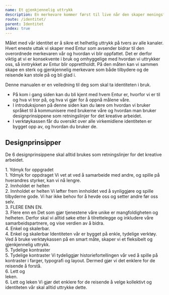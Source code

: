```yaml
---
name: Et gjenkjennelig uttrykk
description: En merkevare kommer først til live når den skaper meningsfulle og minneverdige opplevelser.
route: /identitet/
parent: Identitet
index: true
---
```



<PageHeader />

Målet med vår identitet er å sikre et helhetlig uttrykk på tvers av alle kanaler.
Hvert eneste uttak vi skaper med Entur som avsender bidrar til den overordnede merkevaren
vår og hvordan vi blir oppfattet. Det er derfor viktig at vi er konsekvente i bruk
og omhyggelige med hvordan vi uttrykker oss, så inntrykket av Entur blir opprettholdt.
På den måten kan vi sammen skape en sterk og gjenkjennelig merkevare som både tilbydere
og de reisende kan stole på og bli glad i.

Denne manualen er en veiledning til deg som skal ta identiteten i bruk.

- På kom i gang siden kan du bli kjent med hvem Entur er, hvorfor vi er til og hva vi tror på, og hva vi gjør for å oppnå målene våre.
- I introduksjonen på denne siden kan du lære om hvordan vi bruker språket til å kommunisere med brukerne våre og hvordan man bruker designprinsippene som retningslinjer for det kreative arbeidet.
- I verktøykassen får du oversikt over alle virkemidlene identiteten er bygget opp av, og hvordan du bruker de.

## Designprinsipper

De 6 designprinsippene skal alltid brukes som retningslinjer for det kreative arbeidet.

<div className="identitet-designprinsipper__wrapper">
  <div className="identitet-designprinsipper">
    <div
      className="identitet-designprinsipper__grey"
      style={{
        fontWeight: 300,
        fontStyle: 'italic',
        textTransform: 'uppercase',
      }}
    >
      1. Ydmyk for oppgradet
    </div>
    <Heading5>1. Ydmyk for oppdraget</Heading5>
    <Paragraph>
      Vi vet at ved å samarbeide med andre, og spille på hverandres styrker, kan
      vi nå lengre.
    </Paragraph>
  </div>
  <div className="identitet-designprinsipper">
    <div
      className="identitet-designprinsipper__grey"
      style={{ fontWeight: 600 }}
    >
      2. Innholdet er helten
    </div>
    <Heading5>2. Innholdet er helten</Heading5>
    <Paragraph>
      Vi løfter frem innholdet ved å synliggjøre og spille tilbyderne gode. Vi
      har ikke behov for å hevde oss og setter andre før oss selv.
    </Paragraph>
  </div>
  <div className="identitet-designprinsipper">
    <div className="identitet-designprinsipper__grey">3. FLERE ENN EN.</div>
    <Heading5>3. Flere enn en</Heading5>
    <Paragraph>
      Det som gjør tjenestene våre unike er mangfoldigheten og helheten. Derfor
      skal vi alltid søke etter å tilrettelegge og inkludere våre
      samarbeidspartnere, og vise verdien av å bidra.
    </Paragraph>
  </div>
  <div className="identitet-designprinsipper">
    <div
      className="identitet-designprinsipper__grey"
      style={{ fontSize: '2rem', fontWeight: 400, paddingRight: '7rem' }}
    >
      4. Enkel og skalerbar.
    </div>
    <Heading5>4. Enkel og skalerbar</Heading5>
    <Paragraph>
      Identiteten vår er bygget på enkle, tydelige verktøy. Ved å bruke
      verktøykassen på en smart måte, skaper vi et fleksibelt og gjenkjennelig
      uttrykk.
    </Paragraph>
  </div>
  <div className="identitet-designprinsipper">
    <div className="identitet-designprinsipper__grey">
      5. Tydelige kontraster
    </div>
    <Heading5>5. Tydelige kontraster</Heading5>
    <Paragraph>
      Vi tydeliggjør historiefortellingen vår ved å spille på kontraster i
      farger, typografi og layout. Dermed gjør vi det enklere for de reisende å
      forstå.
    </Paragraph>
  </div>
  <div className="identitet-designprinsipper">
    <div
      className="identitet-designprinsipper__grey"
      style={{ fontWeight: 700, textTransform: 'italic' }}
    >
      6. Lett og <br /> leken.
    </div>
    <Heading5>6. Lett og leken</Heading5>
    <Paragraph>
      Vi gjør det enklere for de reisende å velge kollektivt og identiteten vår
      skal alltid uttrykke dette.
    </Paragraph>
  </div>
</div>
